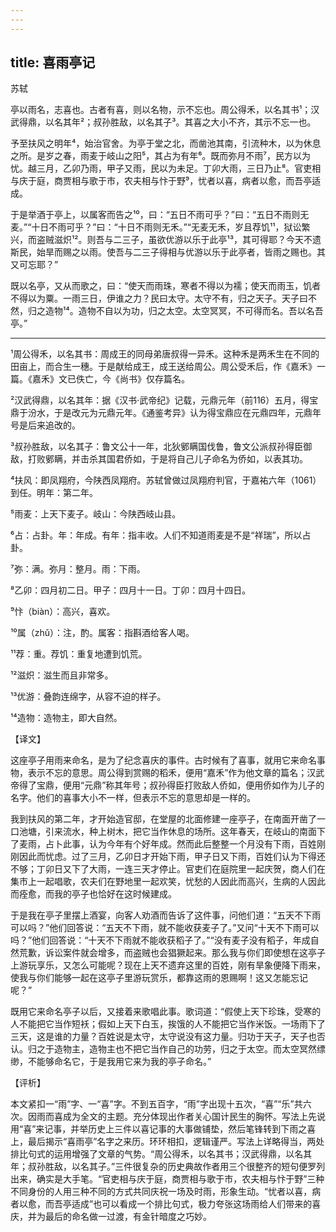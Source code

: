 ```yaml
---
---
---
```

title: 喜雨亭记
---




苏轼

亭以雨名，志喜也。古者有喜，则以名物，示不忘也。周公得禾，以名其书¹；汉武得鼎，以名其年²；叔孙胜敌，以名其子³。其喜之大小不齐，其示不忘一也。

予至扶风之明年⁴，始治官舍。为亭于堂之北，而凿池其南，引流种木，以为休息之所。是岁之春，雨麦于岐山之阳⁵，其占为有年⁶。既而弥月不雨⁷，民方以为忧。越三月，乙卯乃雨，甲子又雨，民以为未足。丁卯大雨，三日乃止⁸。官吏相与庆于庭，商贾相与歌于市，农夫相与忭于野⁹，忧者以喜，病者以愈，而吾亭适成。

于是举酒于亭上，以属客而告之¹⁰，曰：“五日不雨可乎？”曰：“五日不雨则无麦。”“十日不雨可乎？”曰：“十日不雨则无禾。”“无麦无禾，岁且荐饥¹¹，狱讼繁兴，而盗贼滋炽¹²。则吾与二三子，虽欲优游以乐于此亭¹³，其可得耶？今天不遗斯民，始旱而赐之以雨。使吾与二三子得相与优游以乐于此亭者，皆雨之赐也。其又可忘耶？”

既以名亭，又从而歌之，曰：“使天而雨珠，寒者不得以为襦；使天而雨玉，饥者不得以为粟。一雨三日，伊谁之力？民曰太守。太守不有，归之天子。天子曰不然，归之造物¹⁴。造物不自以为功，归之太空。太空冥冥，不可得而名。吾以名吾亭。”



***



¹周公得禾，以名其书：周成王的同母弟唐叔得一异禾。这种禾是两禾生在不同的田亩上，而合生一穗。于是献给成王，成王送给周公。周公受禾后，作《嘉禾》一篇。《嘉禾》文已佚亡，今《尚书》仅存篇名。

²汉武得鼎，以名其年：据《汉书·武帝纪》记载，元鼎元年（前116）五月，得宝鼎于汾水，于是改元为元鼎元年。《通鉴考异》认为得宝鼎应在元鼎四年，元鼎年号是后来追改的。

³叔孙胜敌，以名其子：鲁文公十一年，北狄鄋瞒国伐鲁，鲁文公派叔孙得臣御敌，打败鄋瞒，并击杀其国君侨如，于是将自己儿子命名为侨如，以表其功。

⁴扶风：即凤翔府，今陕西凤翔府。苏轼曾做过凤翔府判官，于嘉祐六年（1061）到任。明年：第二年。

⁵雨麦：上天下麦子。岐山：今陕西岐山县。

⁶占：占卦。年：年成。有年：指丰收。人们不知道雨麦是不是“祥瑞”，所以占卦。

⁷弥：满。弥月：整月。雨：下雨。

⁸乙卯：四月初二日。甲子：四月十一日。丁卯：四月十四日。

⁹忭（biàn）：高兴，喜欢。

¹⁰属（zhǔ）：注，酌。属客：指斟酒给客人喝。

¹¹荐：重。荐饥：重复地遭到饥荒。

¹²滋炽：滋生而且非常多。

¹³优游：叠韵连绵字，从容不迫的样子。

¹⁴造物：造物主，即大自然。

【译文】

这座亭子用雨来命名，是为了纪念喜庆的事件。古时候有了喜事，就用它来命名事物，表示不忘的意思。周公得到赏赐的稻禾，便用“嘉禾”作为他文章的篇名；汉武帝得了宝鼎，便用“元鼎”称其年号；叔孙得臣打败敌人侨如，便用侨如作为儿子的名字。他们的喜事大小不一样，但表示不忘的意思却是一样的。

我到扶风的第二年，才开始造官邸，在堂屋的北面修建一座亭子，在南面开凿了一口池塘，引来流水，种上树木，把它当作休息的场所。这年春天，在岐山的南面下了麦雨，占卜此事，认为今年有个好年成。然而此后整整一个月没有下雨，百姓刚刚因此而忧虑。过了三月，乙卯日才开始下雨，甲子日又下雨，百姓们认为下得还不够；丁卯日又下了大雨，一连三天才停止。官吏们在庭院里一起庆贺，商人们在集市上一起唱歌，农夫们在野地里一起欢笑，忧愁的人因此而高兴，生病的人因此而痊愈，而我的亭子也恰好在这时候建成。

于是我在亭子里摆上酒宴，向客人劝酒而告诉了这件事，问他们道：“五天不下雨可以吗？”他们回答说：“五天不下雨，就不能收获麦子了。”又问“十天不下雨可以吗？”他们回答说：“十天不下雨就不能收获稻子了。”“没有麦子没有稻子，年成自然荒歉，诉讼案件就会增多，而盗贼也会猖獗起来。那么我与你们即使想在这亭子上游玩享乐，又怎么可能呢？现在上天不遗弃这里的百姓，刚有旱象便降下雨来，使我与你们能够一起在这亭子里游玩赏乐，都靠这雨的恩赐啊！这又怎能忘记呢？”

既用它来命名亭子以后，又接着来歌唱此事。歌词道：“假使上天下珍珠，受寒的人不能把它当作短袄；假如上天下白玉，挨饿的人不能把它当作米饭。一场雨下了三天，这是谁的力量？百姓说是太守，太守说没有这力量。归功于天子，天子也否认。归之于造物主，造物主也不把它当作自己的功劳，归之于太空。而太空冥然缥缈，不能够命名它，于是我用它来为我的亭子命名。”

【评析】

本文紧扣一“雨”字、一“喜”字。不到五百字，“雨”字出现十五次，“喜”“乐”共六次。因雨而喜成为全文的主题。充分体现出作者关心国计民生的胸怀。写法上先说用“喜”来记事，并举历史上三件以喜记事的大事做铺垫，然后笔锋转到下雨之喜上，最后揭示“喜雨亭”名字之来历。环环相扣，逻辑谨严。写法上详略得当，两处排比句式的运用增强了文章的气势。“周公得禾，以名其书；汉武得鼎，以名其年；叔孙胜敌，以名其子。”三件很复杂的历史典故作者用三个很整齐的短句便罗列出来，确实是大手笔。“官吏相与庆于庭，商贾相与歌于市，农夫相与忭于野”三种不同身份的人用三种不同的方式共同庆祝一场及时雨，形象生动。“忧者以喜，病者以愈，而吾亭适成”也可以看成一个排比句式，极力夸张这场雨给人们带来的喜庆，并为最后的命名做一过渡，有金针暗度之巧妙。